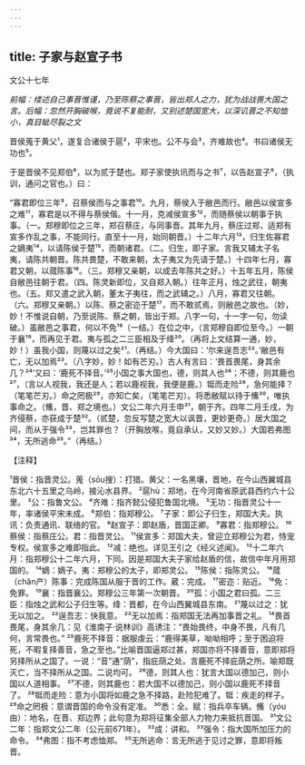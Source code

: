 ```yaml
---
---
---
```

title: 子家与赵宣子书
---



文公十七年

*前幅：缕述自己事晋惟谨，乃至陈蔡之事晋，皆出郑人之力，犹为战战畏大国之言。后幅：忽然开胸破喉，竟说不复能耐，又别述楚国宽大，以深讥晋之不知恤小，真目眦尽裂之文*

晋侯蒐于黄父¹，遂复合诸侯于扈²，平宋也。公不与会³，齐难故也⁴。书曰诸侯无功也⁵。

于是晋侯不见郑伯⁶，以为贰于楚也。郑子家使执讯而与之书⁷，以告赵宣子⁸，（执训，通问之官也。）曰：

“寡君即位三年⁹，召蔡侯而与之事君¹⁰。九月，蔡侯入于敝邑而行。敝邑以侯宣多之难¹¹，寡君是以不得与蔡侯偕。十一月，克减侯宣多¹²，而随蔡侯以朝事于执事。（一。郑穆即位之三年，郑召蔡庄，与同事晋。其年九月，蔡庄过郑，适郑有宣多作乱之事，不能同行。直至十一月，始同朝晋。）十二年六月¹³，归生佐寡君之嫡夷¹⁴，以请陈侯于楚¹⁵，而朝诸君。（二。归生，即子家。言我又辅太子名夷，请陈共朝晋。陈共畏楚，不敢来朝，太子夷又为先请于楚。）十四年七月，寡君又朝，以蒇陈事¹⁶。（三。郑穆又亲朝，以成去年陈共之好。）十五年五月，陈侯自敝邑往朝于君。（四。陈灵新即位，又自郑入朝。）往年正月，烛之武往，朝夷也。（五。郑又遣之武入朝，董太子夷往，而之武辅之。）八月，寡君又往朝。（六。郑穆又亲朝。）以陈、蔡之密迩于楚¹⁷，而不敢贰焉，则敝邑之故也。（妙，妙！不惟说自朝，乃至说陈、蔡之朝，皆出于郑。八字一句，十一字一句，勿读破。）虽敝邑之事君，何以不免¹⁸（一结。）在位之中，（言郑穆自即位至今。）一朝于襄¹⁹，而再见于君。夷与孤之二三臣相及于绛²⁰。（再将上文结算一通，妙，妙！）虽我小国，则蔑以过之矣²¹。（再结。）今大国曰：‘尔来逞吾志²²。’敝邑有亡，无以加焉²³。（八字妙，妙！如有芒刃。）古人有言曰：‘畏首畏尾，身其余几？²⁴’又曰：‘鹿死不择音。’²⁵小国之事大国也，德，则其人也²⁶；不德，则其鹿也²⁷，（言以人视我，我还是人；若以鹿视我，我便是鹿。）铤而走险²⁸，急何能择？（笔笔芒刃。）命之罔极²⁹，亦知亡矣，（笔笔芒刃）。将悉敝赋以待于鯈³⁰，唯执事命之。（鯈，晋、郑之境也。）文公二年六月壬申³¹，朝于齐。四年二月壬戌，为齐侵蔡，亦获成于楚³²。（贰楚，忽反写楚之宽大以讽晋，更妙更奇。）居大国之间，而从于强令³³，岂其罪也？（开胸放喉，竟自承认，又妙又妙。）大国若弗图³⁴，无所逃命³⁵。”（再结。）

【注释】

¹晋侯：指晋灵公。蒐（sōu搜）：打猎。黄父：一名黑壤，晋地，在今山西翼城县东北六十五里之乌岭，接沁水县界。
²扈hù：郑地，在今河南省原武县西约六十公里。
³公：指鲁文公。
⁴齐难：指齐懿公侵犯鲁国北境。
⁵无功：指晋灵公十一年，率诸侯平宋未成。
⁶郑伯：指郑穆公。
⁷子家：即公子归生，郑国大夫。执讯：负责通讯、联络的官。
⁸赵宣子：即赵盾，晋国正卿。
⁹寡君：指郑穆公。
¹⁰蔡侯：指蔡庄公。君：指晋灵公。
¹¹侯宣多：郑国大夫，曾迎立郑穆公为君，恃宠专权。侯宣多之难即指此。
¹²减：绝也。详见王引之《经义述闻》。
¹³十二年六月：指郑穆公十二年六月，下同。因是郑国大夫子家给赵盾的信，故信中年月用郑国的。
¹⁴嫡：嫡子。夷：郑穆公的太子，即郑灵公。
¹⁵陈侯：指陈灵公。
¹⁶蒇（chǎn产）陈事：完成陈国从服于晋的工作。葳：完成。
¹⁷密迩：贴近。
¹⁸免：免罪。
¹⁹襄：指晋襄公。郑穆公三年第一次朝晋。
²⁰孤：小国之君曰孤。二三臣：指烛之武和公子归生等。绛：晋都，在今山西翼城县东南。
²¹蔑以过之：犹无以加之。
²²逞吾志：快我意。
²³无以加焉：指郑国无法再加事晋之礼。
¹⁴畏首畏尾，身其余几：见《淮南子·说林训》高诱注：“畏始畏终，中身不畏，凡有几何，言常畏也。”
²⁵鹿死不择音：据服虔云：“鹿得美草，呦呦相呼；至于困迫将死，不暇复择善音，急之至也。”比喻晋国逼郑过甚，郑国亦将不择善音，意即郑将另择所从之国了。一说：“音”通“荫”，指庇荫之处。言鹿死不择庇荫之所。喻郑既灭亡，当不择所从之国。二说均可。
²⁶德，则其人也：犹言大国以德加己，则小国以人道相事。
²⁷不德，则其鹿也：若大国不以德加己，则小国以鹿死不择音了。
²⁸铤而走险：意为小国将如鹿之急不择路，赴险犯难了。铤：疾走的样子。
²⁹命之罔极：意谓晋国的命令没有定准。
³⁰悉：全。赋：指兵卒车辆。鯈（yóu由）：地名，在晋、郑边界；此句意为郑将征集全部人力物力来抵抗晋国。
³¹文公二年：指郑文公二年（公元前671年）。
³²成：讲和。
³³强令：指大国所加压力的命令。
³⁴弗图：指不考虑恤郑。
³⁵无所逃命：言无所逃于见讨之罪，意即将叛晋。